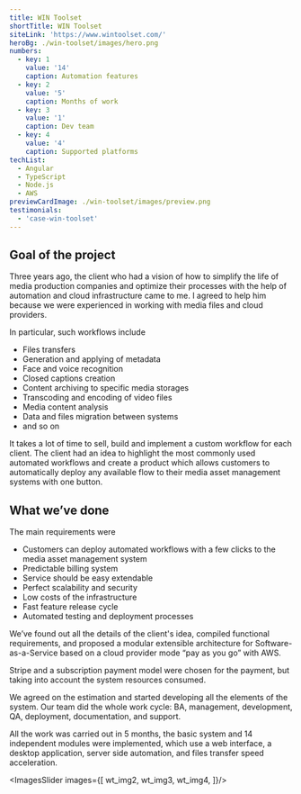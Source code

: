 ```yaml
---
title: WIN Toolset
shortTitle: WIN Toolset
siteLink: 'https://www.wintoolset.com/'
heroBg: ./win-toolset/images/hero.png
numbers:
  - key: 1
    value: '14'
    caption: Automation features
  - key: 2
    value: '5'
    caption: Months of work
  - key: 3
    value: '1'
    caption: Dev team
  - key: 4
    value: '4'
    caption: Supported platforms
techList:
  - Angular
  - TypeScript
  - Node.js
  - AWS
previewCardImage: ./win-toolset/images/preview.png
testimonials:
  - 'case-win-toolset'
---
```


## <Highlight>Goal</Highlight> of the project

Three years ago, the client who had a vision of how to simplify the life of media production companies and optimize their processes with the help of automation and cloud infrastructure came to me. I agreed to help him because we were experienced in working with media files and cloud providers.

In particular, such workflows include
- Files transfers
- Generation and applying of metadata
- Face and voice recognition
- Closed captions creation
- Content archiving to specific media storages
- Transcoding and encoding of video files
- Media content analysis
- Data and files migration between systems
- and so on

It takes a lot of time to sell, build and implement a custom workflow for each client. The client had an idea to highlight the most commonly used automated workflows and create a product which allows customers to automatically deploy any available flow to their media asset management systems with one button.

## What we’ve done

The main requirements were
- Customers can deploy automated workflows with a few clicks to the media asset management system
- Predictable billing system
- Service should be easy extendable
- Perfect scalability and security
- Low costs of the infrastructure
- Fast feature release cycle
- Automated testing and deployment processes

We’ve found out all the details of the client's idea, compiled functional requirements, and proposed a modular extensible architecture for Software-as-a-Service based on a cloud provider mode “pay as you go” with AWS.

Stripe and a subscription payment model were chosen for the payment, but taking into account the system resources consumed.

We agreed on the estimation and started developing all the elements of the system. Our team did the whole work cycle: BA, management, development, QA, deployment, documentation, and support.

All the work was carried out in 5 months, the basic system and 14 independent modules were implemented, which use a web interface, a desktop application, server side automation, and files transfer speed acceleration.

<ExpandedImage
  src={wt_expanded}
/>

<ImagesSlider images={[
  wt_img2,
  wt_img3,
  wt_img4,
]}/>


